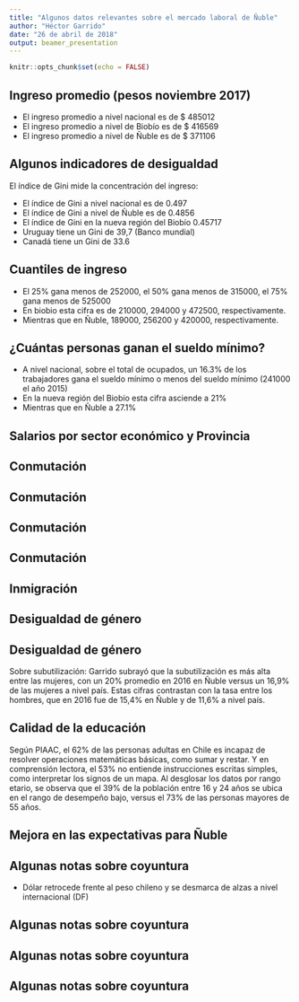 ```yaml
---
title: "Algunos datos relevantes sobre el mercado laboral de Ñuble"
author: "Héctor Garrido"
date: "26 de abril de 2018"
output: beamer_presentation
---
```


```r
knitr::opts_chunk$set(echo = FALSE)
```


## Ingreso promedio (pesos noviembre 2017)

- El ingreso promedio a nivel nacional es de $ 485012
- El ingreso promedio a nivel de Biobío es de $ 416569
- El ingreso promedio a nivel de Ñuble es de $ 371106

## Algunos indicadores de desigualdad 

El índice de Gini mide la concentración del ingreso: 

- El índice de Gini a nivel nacional es de 0.497
- El índice de Gini a nivel de Ñuble es de 0.4856
- El índice de Gini en la nueva región del Biobío 0.45717
- Uruguay tiene un Gini de 39,7 (Banco mundial)
- Canadá tiene un Gini de 33.6

## Cuantiles de ingreso 

- El 25% gana menos de 252000, el 50% gana menos de 315000, el 75% gana menos de 525000
- En biobio esta cifra es de 210000, 294000 y 472500, respectivamente. 
- Mientras que en Ñuble, 189000, 256200 y 420000, respectivamente. 


## ¿Cuántas personas ganan el sueldo mínimo? 

- A nivel nacional, sobre el total de ocupados, un 16.3% de los trabajadores gana el sueldo mínimo o menos del sueldo mínimo (241000 el año 2015)
- En la nueva región del Biobío esta cifra asciende a 21\% 
- Mientras que en Ñuble a 27.1\%

## Salarios por sector económico y Provincia 

\tiny
\begin{table}[ht]
\centering
\begin{tabular}{rrrrr}
  \hline
 & Región de Ñuble & Diguillín & Itata & Punilla \\ 
  \hline
Actividades inmobiliares, empresariales y de alquiler & 481355.00 & 508076.00 & 471682.00 & 380865.00 \\ 
  Actividad no especificada & 482491.00 & 497005.00 &  &  \\ 
  Administración Pública & 396159.00 & 416278.00 & 318041.00 & 380655.00 \\ 
  Agricultura, ganadería, caza y silvicultura & 355194.00 & 360662.00 & 345542.00 & 350849.00 \\ 
  comercio & 498864.00 & 516462.00 & 447103.00 & 444137.00 \\ 
  construcción & 558929.00 & 561109.00 & 359894.00 & 604412.00 \\ 
  Electricidad, gas y agua & 1005850.00 & 1002507.00 &  &  \\ 
  hoteles y restaurantes & 380472.00 & 367194.00 &  & 449477.00 \\ 
  industria manufacturera & 597514.00 & 636377.00 & 522035.00 & 520423.00 \\ 
  intermediación financiera & 921445.00 & 955557.00 &  &  \\ 
  servicios sociales y personales & 578980.00 & 601409.00 & 460882.00 & 529433.00 \\ 
  transporte y comunicaciones & 529745.00 & 543011.00 & 522175.00 & 462387.00 \\ 
   \hline
\end{tabular}
\end{table}


## Conmutación 

\begin{figure}
\includegraphics[scale=0.7]{fig2.png}
\end{figure}

## Conmutación 

\begin{figure}
\includegraphics[scale=0.45]{fig3.png}
\end{figure}

## Conmutación 

\begin{figure}
\includegraphics[scale=0.45]{fig6.png}
\end{figure}

## Conmutación

\begin{figure}
\includegraphics[scale=0.45]{fig7.png}
\end{figure}

## Inmigración 

\begin{figure}
\includegraphics[scale=0.8]{fig4.png}
\end{figure}



## Desigualdad de género 

\begin{figure}
\includegraphics[scale=0.5]{fig1.png}
\end{figure}

## Desigualdad de género 

\begin{figure}
\includegraphics[scale=0.6]{fig5.png}
\caption{Fuente: Encuesta ELSOC, COES}
\end{figure}

Sobre subutilización: Garrido subrayó que la subutilización es más alta entre las mujeres, con un 20% promedio en 2016 en Ñuble versus un 16,9% de las mujeres a nivel país. Estas cifras contrastan con la tasa entre los hombres, que en 2016 fue de 15,4% en Ñuble y de 11,6% a nivel país.



## Calidad de la educación 

Según PIAAC\footnote{ Evaluación Internacional de las Competencias para Adultos}, el 62% de las personas adultas en Chile es incapaz de resolver operaciones matemáticas básicas, como sumar y restar. Y en comprensión lectora, el 53% no entiende instrucciones escritas simples, como interpretar los signos de un mapa. Al desglosar los datos por rango etario, se observa que el 39% de la población entre 16 y 24 años se ubica en el rango de desempeño bajo, versus el 73% de las personas mayores de 55 años.

## Mejora en las expectativas para Ñuble 


\begin{figure}
\includegraphics[scale=0.6]{fig8.png}
\caption{Fuente: La discusión}
\end{figure}

## Algunas notas sobre coyuntura 

- Dólar retrocede frente al peso chileno y se desmarca de alzas a nivel internacional (DF)

## Algunas notas sobre coyuntura 

\begin{figure}
\includegraphics[scale=0.45]{fig9.png}
\caption{Precio esperado del dólar a 11 meses. Fuente: Banco Central}
\end{figure}


## Algunas notas sobre coyuntura 

\begin{figure}
\includegraphics[scale=0.45]{fig10.png}
\caption{Índice de percepción de la Economía. Fuente: Banco Central}
\end{figure}

## Algunas notas sobre coyuntura 

